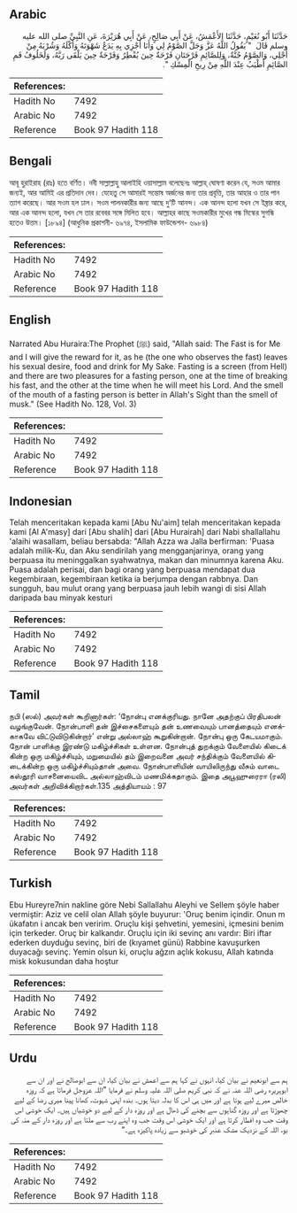 ## Arabic


<div dir="rtl" lang="ar" style={{fontSize:'larger',backgroundColor:'#f8f9fa',padding:20}}>
حَدَّثَنَا أَبُو نُعَيْمٍ، حَدَّثَنَا الأَعْمَشُ، عَنْ أَبِي صَالِحٍ، عَنْ أَبِي هُرَيْرَةَ، عَنِ النَّبِيِّ صلى الله عليه وسلم قَالَ ‏ "‏ يَقُولُ اللَّهُ عَزَّ وَجَلَّ الصَّوْمُ لِي وَأَنَا أَجْزِي بِهِ يَدَعُ شَهْوَتَهُ وَأَكْلَهُ وَشُرْبَهُ مِنْ أَجْلِي، وَالصَّوْمُ جُنَّةٌ، وَلِلصَّائِمِ فَرْحَتَانِ فَرْحَةٌ حِينَ يُفْطِرُ وَفَرْحَةٌ حِينَ يَلْقَى رَبَّهُ، وَلَخَلُوفُ فَمِ الصَّائِمِ أَطْيَبُ عِنْدَ اللَّهِ مِنْ رِيحِ الْمِسْكِ ‏"‏‏.‏
</div>
<div style={{backgroundColor:'#f8f9fa',padding:20, marginBottom: 10}}><table> <thead> <tr> <th>References:</th> <th></th> </tr> </thead> <tbody><tr><td>Hadith No</td><td>7492</td></tr><tr><td>Arabic No</td><td>7492</td></tr><tr><td>Reference</td><td>Book 97 Hadith 118</td></tr></tbody></table></div>

## Bengali


<div dir="ltr" lang="bn" style={{fontSize:'larger',backgroundColor:'#f8f9fa',padding:20}}>
আবূ হুরাইরাহ (রাঃ) হতে বর্ণিত। নবী সাল্লাল্লাহু আলাইহি ওয়াসাল্লাম বলেছেনঃ আল্লাহ্ ঘোষণা করেন যে, সওম আমার জন্যই, আর আমিই এর প্রতিদান দেব। যেহেতু সে আমারই সন্তোষ অর্জনের জন্য তার প্রবৃত্তি, তার আহার ও তার পান ত্যাগ করেছে। আর সওম হল ঢাল। সওম পালনকারীর জন্য আছে দু’টি আনন্দ। এক আনন্দ হলো যখন সে ইফ্তার করে, আর এক আনন্দ হলো, যখন সে তার রবেবর সঙ্গে মিলিত হবে। আল্লাহর কাছে সওমকারীর মুখের গন্ধ মিস্কের সুগন্ধি হতেও উত্তম। [১৮৯৪] (আধুনিক প্রকাশনী- ৬৯৭৪, ইসলামিক ফাউন্ডেশন- ৬৯৮৪)
</div>
<div style={{backgroundColor:'#f8f9fa',padding:20, marginBottom: 10}}><table> <thead> <tr> <th>References:</th> <th></th> </tr> </thead> <tbody><tr><td>Hadith No</td><td>7492</td></tr><tr><td>Arabic No</td><td>7492</td></tr><tr><td>Reference</td><td>Book 97 Hadith 118</td></tr></tbody></table></div>

## English


<div dir="ltr" lang="en" style={{fontSize:'larger',backgroundColor:'#f8f9fa',padding:20}}>
Narrated Abu Huraira:The Prophet (ﷺ) said, "Allah said: The Fast is for Me and I will give the reward for it, as he (the one who observes the fast) leaves his sexual desire, food and drink for My Sake. Fasting is a screen (from Hell) and there are two pleasures for a fasting person, one at the time of breaking his fast, and the other at the time when he will meet his Lord. And the smell of the mouth of a fasting person is better in Allah's Sight than the smell of musk." (See Hadith No. 128, Vol. 3)
</div>
<div style={{backgroundColor:'#f8f9fa',padding:20, marginBottom: 10}}><table> <thead> <tr> <th>References:</th> <th></th> </tr> </thead> <tbody><tr><td>Hadith No</td><td>7492</td></tr><tr><td>Arabic No</td><td>7492</td></tr><tr><td>Reference</td><td>Book 97 Hadith 118</td></tr></tbody></table></div>

## Indonesian


<div dir="ltr" lang="id" style={{fontSize:'larger',backgroundColor:'#f8f9fa',padding:20}}>
Telah menceritakan kepada kami [Abu Nu'aim] telah menceritakan kepada kami [Al A'masy] dari [Abu shalih] dari [Abu Hurairah] dari Nabi shallallahu 'alaihi wasallam, beliau bersabda: "Allah Azza wa Jalla berfirman: 'Puasa adalah milik-Ku, dan Aku sendirilah yang mengganjarinya, orang yang berpuasa itu meninggalkan syahwatnya, makan dan minumnya karena Aku. Puasa adalah perisai, dan bagi orang yang berpuasa mendapat dua kegembiraan, kegembiraan ketika ia berjumpa dengan rabbnya. Dan sungguh, bau mulut orang yang berpuasa jauh lebih wangi di sisi Allah daripada bau minyak kesturi
</div>
<div style={{backgroundColor:'#f8f9fa',padding:20, marginBottom: 10}}><table> <thead> <tr> <th>References:</th> <th></th> </tr> </thead> <tbody><tr><td>Hadith No</td><td>7492</td></tr><tr><td>Arabic No</td><td>7492</td></tr><tr><td>Reference</td><td>Book 97 Hadith 118</td></tr></tbody></table></div>

## Tamil


<div dir="ltr" lang="ta" style={{fontSize:'larger',backgroundColor:'#f8f9fa',padding:20}}>
நபி (ஸல்) அவர்கள் கூறினார்கள்: ‘நோன்பு எனக்குரியது. நானே அதற்குப் பிரதிபலன் வழங்குவேன். நோன்பாளி தன் இச்சைகளையும் தன் உணவையும் பானத்தையும் எனக்காகவே விட்டுவிடுகின்றார்’ என்று அல்லாஹ் கூறுகின்றான். நோன்பு ஒரு கேடயமாகும். நோன் பாளிக்கு இரண்டு மகிழ்ச்சிகள் உள்ளன. நோன்புத் துறக்கும் வேளையில் கிடைக் கின்ற ஒரு மகிழ்ச்சியும், மறுமையில் தம் இறைவனை அவர் சந்திக்கும் வேளையில் கிடைக்கின்ற ஒரு மகிழ்ச்சியும்தான் அவை. நோன்பாளியின் வாயிலிருந்து வீசும் வாடை கஸ்தூரி வாசனையைவிட அல்லாஹ்விடம் மணமிக்கதாகும். இதை அபூஹுரைரா (ரலி) அவர்கள் அறிவிக்கிறார்கள்.135 அத்தியாயம் : 97
</div>
<div style={{backgroundColor:'#f8f9fa',padding:20, marginBottom: 10}}><table> <thead> <tr> <th>References:</th> <th></th> </tr> </thead> <tbody><tr><td>Hadith No</td><td>7492</td></tr><tr><td>Arabic No</td><td>7492</td></tr><tr><td>Reference</td><td>Book 97 Hadith 118</td></tr></tbody></table></div>

## Turkish


<div dir="ltr" lang="tr" style={{fontSize:'larger',backgroundColor:'#f8f9fa',padding:20}}>
Ebu Hureyre7nin nakline göre Nebi Sallallahu Aleyhi ve Sellem şöyle haber vermiştir: Aziz ve celil olan Allah şöyle buyurur: 'Oruç benim içindir. Onun m ükafatın i ancak ben veririm. Oruçlu kişi şehvetini, yemesini, içmesini benim için terkeder. Oruç bir kalkandır. Oruçlu için iki sevinç anı vardır: Biri iftar ederken duyduğu sevinç, biri de (kıyamet günü) Rabbine kavuşurken duyacağı sevinç. Yemin olsun ki, oruçlu ağzın açlık kokusu, Allah katında misk kokusundan daha hoştur
</div>
<div style={{backgroundColor:'#f8f9fa',padding:20, marginBottom: 10}}><table> <thead> <tr> <th>References:</th> <th></th> </tr> </thead> <tbody><tr><td>Hadith No</td><td>7492</td></tr><tr><td>Arabic No</td><td>7492</td></tr><tr><td>Reference</td><td>Book 97 Hadith 118</td></tr></tbody></table></div>

## Urdu


<div dir="rtl" lang="ur" style={{fontSize:'larger',backgroundColor:'#f8f9fa',padding:20}}>
ہم سے ابونعیم نے بیان کیا، انہوں نے کہا ہم سے اعمش نے بیان کیا، ان سے ابوصالح نے اور ان سے ابوہریرہ رضی اللہ عنہ نے کہ نبی کریم صلی اللہ علیہ وسلم نے فرمایا ”اللہ عزوجل فرماتا ہے کہ روزہ خالص میرے لیے ہوتا ہے اور میں ہی اس کا بدلہ دیتا ہوں۔ بندہ اپنی شہوت، کھانا پینا میری رضا کے لیے چھوڑتا ہے اور روزہ گناہوں سے بچنے کی ڈھال ہے اور روزہ دار کے لیے دو خوشیاں ہیں۔ ایک خوشی اس وقت جب وہ افطار کرتا ہے اور ایک خوشی اس وقت جب وہ اپنے رب سے ملتا ہے اور روزہ دار کے منہ کی بو، اللہ کے نزدیک مشک عنبر کی خوشبو سے زیادہ پاکیزہ ہے۔“
</div>
<div style={{backgroundColor:'#f8f9fa',padding:20, marginBottom: 10}}><table> <thead> <tr> <th>References:</th> <th></th> </tr> </thead> <tbody><tr><td>Hadith No</td><td>7492</td></tr><tr><td>Arabic No</td><td>7492</td></tr><tr><td>Reference</td><td>Book 97 Hadith 118</td></tr></tbody></table></div>